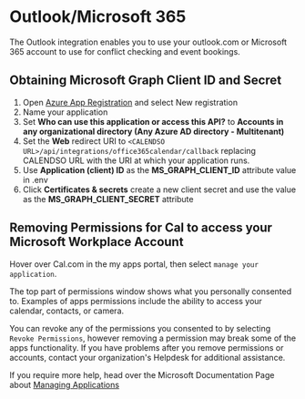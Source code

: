# Outlook/Microsoft 365
The Outlook integration enables you to use your outlook.com or Microsoft 365 account to use for conflict checking and event bookings.

## Obtaining Microsoft Graph Client ID and Secret
1. Open [Azure App Registration](https://portal.azure.com/#blade/Microsoft_AAD_IAM/ActiveDirectoryMenuBlade/RegisteredApps) and select New registration
2. Name your application
3. Set **Who can use this application or access this API?** to **Accounts in any organizational directory (Any Azure AD directory - Multitenant)**
4. Set the **Web** redirect URI to `<CALENDSO URL>/api/integrations/office365calendar/callback` replacing CALENDSO URL with the URI at which your application runs.
5. Use **Application (client) ID** as the **MS_GRAPH_CLIENT_ID** attribute value in .env
6. Click **Certificates & secrets** create a new client secret and use the value as the **MS_GRAPH_CLIENT_SECRET** attribute

## Removing Permissions for Cal to access your Microsoft Workplace Account

Hover over Cal.com in the my apps portal, then select `manage your application`.

The top part of permissions window shows what you personally consented to. Examples of apps permissions include the ability to access your calendar, contacts, or camera.

You can revoke any of the permissions you consented to by selecting `Revoke Permissions`, however removing a permission may break some of the apps functionality. If you have problems after you remove permissions or accounts, contact your organization's Helpdesk for additional assistance.

If you require more help, head over the Microsoft Documentation Page about [Managing Applications](https://docs.microsoft.com/en-us/azure/active-directory/user-help/my-applications-portal-permissions-saved-accounts)